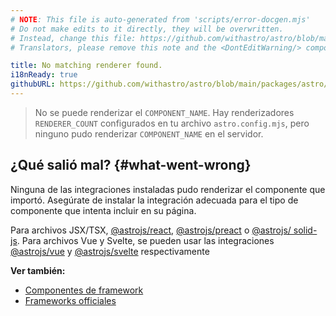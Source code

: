 ```yaml
---
# NOTE: This file is auto-generated from 'scripts/error-docgen.mjs'
# Do not make edits to it directly, they will be overwritten.
# Instead, change this file: https://github.com/withastro/astro/blob/main/packages/astro/src/core/errors/errors-data.ts
# Translators, please remove this note and the <DontEditWarning/> component.

title: No matching renderer found.
i18nReady: true
githubURL: https://github.com/withastro/astro/blob/main/packages/astro/src/core/errors/errors-data.ts
---
```


> No se puede renderizar el `COMPONENT_NAME`. Hay renderizadores `RENDERER_COUNT` configurados en tu archivo `astro.config.mjs`, pero ninguno pudo renderizar `COMPONENT_NAME` en el servidor.

## ¿Qué salió mal? \{#what-went-wrong\}

Ninguna de las integraciones instaladas pudo renderizar el componente que importó. Asegúrate de instalar la integración adecuada para el tipo de componente que intenta incluir en su página.

Para archivos JSX/TSX, [@astrojs/react](/es/guides/integrations-guide/react/), [@astrojs/preact](/es/guides/integrations-guide/preact/) o [@astrojs/ solid-js](/es/guides/integrations-guide/solid-js/). Para archivos Vue y Svelte, se pueden usar las integraciones [@astrojs/vue](/es/guides/integrations-guide/vue/) y [@astrojs/svelte](/es/guides/integrations-guide/svelte/) respectivamente

**Ver también:**

-  [Componentes de framework](/es/guides/framework-components/)
-  [Frameworks officiales](/es/guides/integrations-guide/#official-integrations)
